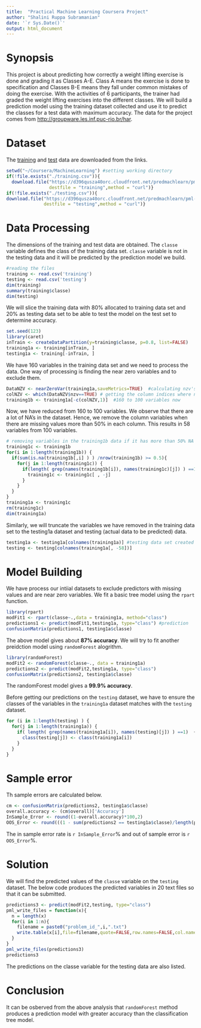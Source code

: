 ```yaml
---
title:  "Practical Machine Learning Coursera Project"
author: "Shalini Ruppa Subramanian"
date: '`r Sys.Date()`'
output: html_document
---
```


# Synopsis
This project is about predicting how correctly a weight lifting exercise is done and grading it as Classes A-E. Class A means the exercise is done to specification and Classes B-E means they fall under common mistakes of doing the exercise. With the activities of 6 participants, the trainer had graded the weight lifting exercises into the different classes. We will build a prediction model using the training dataset collected and use it to predict the classes for a test data with maximum accuracy. The data for the project comes from <http://groupware.les.inf.puc-rio.br/har>.

# Dataset
The [training](https://d396qusza40orc.cloudfront.net/predmachlearn/pml-training.csv) and [test](https://d396qusza40orc.cloudfront.net/predmachlearn/pml-testing.csv) data are downloaded from the links. 

```r
setwd("~/Coursera/MachineLearning") #setting working directory
if(!file.exists("./training.csv")){
  download.file("https://d396qusza40orc.cloudfront.net/predmachlearn/pml-training.csv",
                destfile = "training",method = "curl")}
if(!file.exists("./testing.csv")){
download.file("https://d396qusza40orc.cloudfront.net/predmachlearn/pml-testing.csv",
              destfile = "testing",method = "curl")}
```

# Data Processing
The dimensions of the training and test data are obtained. The `classe` variable defines the class of the training data set. `classe` variable is not in the testing data and it will be predicted by the prediction model we build.
```r
#reading the files
training <- read.csv('training')
testing <- read.csv('testing')
dim(training) 
summary(training$classe)
dim(testing) 
```
We will slice the training data with 80% allocated to training data set and 20% as testing data set to be able to test the model on the test set to determine accuracy.
```r
set.seed(123)
library(caret)
inTrain <- createDataPartition(y=training$classe, p=0.8, list=FALSE)
training1a <- training[inTrain, ]
testing1a <- training[-inTrain, ]
```
We have 160 variables in the training data set and we need to process the data. One way of processing is finding the near zero variables and to exclude them.
```r
DataNZV <- nearZeroVar(training1a,saveMetrics=TRUE)  #calculating nzv's in training data frame
colNZV <- which(DataNZV$nzv==TRUE) # getting the column indices where nzv=TRUE
training1b <- training1a[-c(colNZV,1)]  #160 to 100 variables now
```
Now, we have reduced from 160 to 100 variables. We observe that there are a lot of NA's in the dataset. Hence, we remove the column variables when there are missing values more than 50% in each column. This results in 58 variables from 100 variables.
```r
# removing variables in the training1b data if it has more than 50% NA's.
training1c <- training1b
for(i in 1:length(training1b)) {
  if(sum(is.na(training1b[,i] ) ) /nrow(training1b) >= 0.5){
    for(j in 1:length(training1c)) {
      if(length( grep(names(training1b[i]), names(training1c)[j]) ) ==1){
        training1c <- training1c[ , -j]
      }
    }
  }
}
training1a <- training1c
rm(training1c)
dim(training1a)
```
Similarly, we will truncate the variables we have removed in the training data set to the testing1a dataset and testing (actual data to be predicted) data.
```r
testing1a <- testing1a[colnames(training1a)] #testing data set created from training dataset for validation
testing <- testing[colnames(training1a[, -58])]
```

# Model Building
We have process our intiial datasets to exclude predictors with missing values and are near zero variables. We fit a basic tree model using the `rpart` function.
```r
library(rpart)
modFit1 <- rpart(classe~.,data = training1a, method="class")
predictions1 <- predict(modFit1,testing1a, type="class") #prediction
confusionMatrix(predictions1, testing1a$classe) 
```
The above model gives about **87% accuracy**. We will try to fit another preidction model using `randomForest` alogrithm.
```r
library(randomForest)
modFit2 <- randomForest(classe~., data = training1a)
predictions2 <- predict(modFit2,testing1a, type="class")
confusionMatrix(predictions2, testing1a$classe) 
```
The randomForest model gives a **99.9% accuracy**.

Before getting our predictions on the `testing` dataset, we have to ensure the classes of the variables in the `training1a` dataset matches with the `testing` dataset. 
```r
for (i in 1:length(testing) ) {
  for(j in 1:length(training1a)) {
    if( length( grep(names(training1a[i]), names(testing)[j]) ) ==1)  {
      class(testing[j]) <- class(training1a[i])
    }      
  }      
}
```

# Sample error
Th sample errors are calculated below.
```r
cm <- confusionMatrix(predictions2, testing1a$classe)
overall.accuracy <- (cm$overall)['Accuracy']
InSample_Error <- round((1-overall.accuracy)*100,2)
OOS_Error <- round(((1 - sum(predictions2 == testing1a$classe)/length(predictions2)) *100), digits=2)
```
The in sample error rate is `r InSample_Error`% and out of sample error is `r OOS_Error`%.

# Solution
We will find the predicted values of the `classe` variable on the `testing` dataset. The below code produces the predicted variables in 20 text files so that it can be submitted. 
```r
predictions3 <- predict(modFit2,testing, type="class")
pml_write_files = function(x){
  n = length(x)
  for(i in 1:n){
    filename = paste0("problem_id_",i,".txt")
    write.table(x[i],file=filename,quote=FALSE,row.names=FALSE,col.names=FALSE)
  }
}
pml_write_files(predictions3)
predictions3
```
The predictions on the classe variable for the testing data are also listed.

# Conclusion
It can be osberved from the above analysis that `randomForest` method produces a prediction model with greater accuracy than the classification tree model. 












